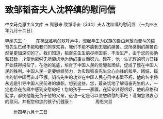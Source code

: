 # 致邹韬奋夫人沈粹缜的慰问信

中文马克思主义文库 -> 周恩来
致邹韬奋〔344〕夫人沈粹缜的慰问信
（一九四五年九月十二日）


粹缜先生：
　　在抗战胜利的欢呼声中，想起毕生为民族的自由解放而奋斗的韬奋先生已经不能和我们同享欢喜，我们不能不感到无限的痛苦。您所感到的痛苦自然是更加深切的了。我们知道，韬奋先生生前尽瘁国事，不治生产，由于您的协助和鼓励，才使他能够无所顾虑地为他的事业而努力。现在，他一生光辉的努力已经开始获得报偿了。在他的笔底，培育了中国人民的觉醒和团结，促成了现在中国人民的胜利。中国人民一定要继续努力，为实现韬奋先生全心向往的和平、团结、民主的新中国而奋斗不懈。韬奋先生的功业在中国人民心目中永垂不朽，他的名字将永远是引导中国人民前进的旗帜。想到这些，您，最亲切地了解韬奋先生的人，一定也会在苦痛中感到安慰的吧！您的孩子——嘉骝，在延安过得很好，他的品格和勤学，都使他能无负于他的父亲，这也一定是可以使您欣慰的事吧！谨向您致衷心的慰问，并祝您和您的孩子们健康！
　　　　　周恩来启

　　卅四年九月十二日



